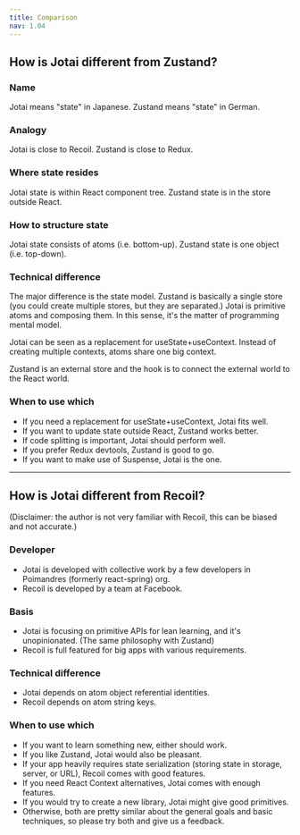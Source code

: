 ```yaml
---
title: Comparison
nav: 1.04
---
```


## How is Jotai different from Zustand?

### Name

Jotai means "state" in Japanese.
Zustand means "state" in German.

### Analogy

Jotai is close to Recoil.
Zustand is close to Redux.

### Where state resides

Jotai state is within React component tree.
Zustand state is in the store outside React.

### How to structure state

Jotai state consists of atoms (i.e. bottom-up).
Zustand state is one object (i.e. top-down).

### Technical difference

The major difference is the state model. Zustand is basically a single store (you could create multiple stores, but they are separated.) Jotai is primitive atoms and composing them. In this sense, it's the matter of programming mental model.

Jotai can be seen as a replacement for useState+useContext. Instead of creating multiple contexts, atoms share one big context.

Zustand is an external store and the hook is to connect the external world to the React world.

### When to use which

- If you need a replacement for useState+useContext, Jotai fits well.
- If you want to update state outside React, Zustand works better.
- If code splitting is important, Jotai should perform well.
- If you prefer Redux devtools, Zustand is good to go.
- If you want to make use of Suspense, Jotai is the one.

---

## How is Jotai different from Recoil?

(Disclaimer: the author is not very familiar with Recoil, this can be biased and not accurate.)

### Developer

- Jotai is developed with collective work by a few developers in Poimandres (formerly react-spring) org.
- Recoil is developed by a team at Facebook.

### Basis

- Jotai is focusing on primitive APIs for lean learning, and it's unopinionated. (The same philosophy with Zustand)
- Recoil is full featured for big apps with various requirements.

### Technical difference

- Jotai depends on atom object referential identities.
- Recoil depends on atom string keys.

### When to use which

- If you want to learn something new, either should work.
- If you like Zustand, Jotai would also be pleasant.
- If your app heavily requires state serialization (storing state in storage, server, or URL), Recoil comes with good features.
- If you need React Context alternatives, Jotai comes with enough features.
- If you would try to create a new library, Jotai might give good primitives.
- Otherwise, both are pretty similar about the general goals and basic techniques, so please try both and give us a feedback.
